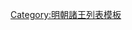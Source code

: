 {{ming|title=明朝瀋德平國諸王|ed=瀋德平國|head=[[嘉靖]]三十七年（[[1558年]]）封。|
{{ming/title}}
{{ming/list|德平榮順王|[[朱胤榳]]|朱勳潪、嫡二子|[[1558年]]—[[1582年]]|嘉靖三十七年封。[[萬曆]]十年薨。}}
{{ming/list|德平端和王|[[朱恬燇]]|朱胤榳、嫡一子|[[1585年]]—[[1604年]]|萬曆十三年襲封。三十二年薨。}}
{{ming/list|德平王|[[朱珵𨿻]]|朱恬燇、庶一子|[[1608年]]—[[1616年]]前|萬曆十四年封[[长子 (封号)|長子]]。三十六年襲封，薨。}}
{{ming/list|德平王|[[朱效鋾]]|朱珵𨿻、嫡一子|[[1616年]]—？年|萬曆四十四年封長子，同年襲封。}}
}}<noinclude>
[[Category:明朝諸王列表模板]]
</noinclude>